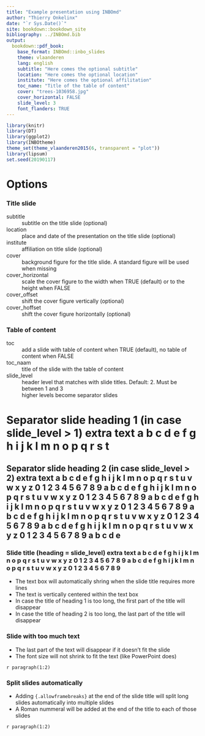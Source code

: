 ```yaml
--- 
title: "Example presentation using INBOmd"
author: "Thierry Onkelinx"
date: "`r Sys.Date()`"
site: bookdown::bookdown_site
bibliography: ../INBOmd.bib
output:
  bookdown::pdf_book:
    base_format: INBOmd::inbo_slides
    theme: vlaanderen
    lang: english
    subtitle: "Here comes the optional subtitle"
    location: "Here comes the optional location"
    institute: "Here comes the optional affilitation"
    toc_name: "Title of the table of content"
    cover: "trees-1036958.jpg"
    cover_horizontal: FALSE
    slide_level: 3
    font_flanders: TRUE
---
```


```r
library(knitr)
library(DT)
library(ggplot2)
library(INBOtheme)
theme_set(theme_vlaanderen2015(6, transparent = "plot"))
library(lipsum)
set.seed(20190117)
```

# Options

### Title slide

subtitle
  ~ subtitle on the title slide (optional)
  
location
  ~ place and date of the presentation on the title slide (optional)
  
institute
  ~ affiliation on title slide (optional)

cover
  ~ background figure for the title slide. A standard figure will be used when missing
  
cover_horizontal
  ~ scale the cover figure to the width when TRUE (default) or to the height when FALSE

cover_offset
  ~ shift the cover figure vertically (optional)

cover_hoffset
  ~ shift the cover figure horizontally (optional)

### Table of content

toc
  ~ add a slide with table of content when TRUE (default), no table of content when FALSE
  
toc_naam
  ~ title of the slide with the table of content

slide_level
  ~ header level that matches with slide titles. Default: 2. Must be between 1 and 3
  ~ higher levels become separator slides

# Separator slide heading 1 (in case slide_level > 1) extra text a b c d e f g h i j k l m n o p q r s t

## Separator slide heading 2 (in case slide_level > 2) extra text a b c d e f g h i j k l m n o p q r s t u v w x y z 0 1 2 3 4 5 6 7 8 9 a b c d e f g h i j k l m n o p q r s t u v w x y z 0 1 2 3 4 5 6 7 8 9  a b c d e f g h i j k l m n o p q r s t u v w x y z 0 1 2 3 4 5 6 7 8 9 a b c d e f g h i j k l m n o p q r s t u v w x y z 0 1 2 3 4 5 6 7 8 9 a b c d e f g h i j k l m n o p q r s t u v w x y z 0 1 2 3 4 5 6 7 8 9 a b c d e

### Slide title (heading = slide_level) extra text a b c d e f g h i j k l m n o p q r s t u v w x y z 0 1 2 3 4 5 6 7 8 9 a b c d e f g h i j k l m n o p q r s t u v w x y z 0 1 2 3 4 5 6 7 8 9

- The text box will automatically shring when the slide title requires more lines
- The text is vertically centered within the text box
- In case the title of heading 1 is too long, the first part of the title will disappear
- In case the title of heading 2 is too long, the last part of the title will disappear

### Slide with too much text

- The last part of the text will disappear if it doesn't fit the slide
- The font size will not shrink to fit the text (like PowerPoint does)

`r paragraph(1:2)`

### Split slides automatically {.allowframebreaks}

- Adding `{.allowframebreaks}` at the end of the slide title will split long slides automatically into multiple slides
- A Roman nummeral will be added at the end of the title to each of those slides

`r paragraph(1:2)`
